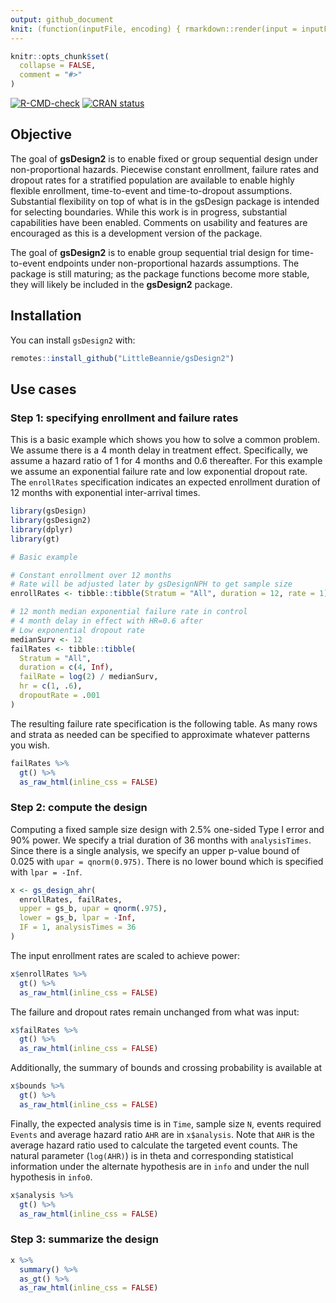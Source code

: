 ```yaml
---
output: github_document
knit: (function(inputFile, encoding) { rmarkdown::render(input = inputFile, encoding = encoding); output <- paste0(basename(tools::file_path_sans_ext(inputFile)), ".md"); content_old <- paste0(readLines(output), collapse = "\n"); content_new <- gsub("<style>.*?</style>", replacement = "", content_old); writeLines(content_new, con = output); invisible(output) })
---
```


```r
knitr::opts_chunk$set(
  collapse = FALSE,
  comment = "#>"
)
```

<!-- badges: start -->
[![R-CMD-check](https://github.com/LittleBeannie/gsDesign2/actions/workflows/R-CMD-check.yaml/badge.svg)](https://github.com/LittleBeannie/gsDesign2/actions/workflows/R-CMD-check.yaml)
[![CRAN status](https://www.r-pkg.org/badges/version/gsDesign2)](https://CRAN.R-project.org/package=gsDesign2)
<!-- badges: end -->

## Objective
The goal of **gsDesign2** is to enable fixed or group sequential design under non-proportional hazards. Piecewise constant enrollment, failure rates and dropout rates for a stratified population are available to enable highly flexible enrollment, time-to-event and time-to-dropout assumptions. Substantial flexibility on top of what is in the gsDesign package is intended for selecting boundaries. While this work is in progress, substantial capabilities have been enabled. Comments on usability and features are encouraged as this is a development version of the package.

The goal of **gsDesign2** is to enable group sequential trial design for time-to-event endpoints under non-proportional hazards assumptions. The package is still maturing; as the package functions become more stable, they will likely be included in the **gsDesign2** package.

## Installation

You can install `gsDesign2` with:

```r
remotes::install_github("LittleBeannie/gsDesign2")
```

## Use cases

### Step 1: specifying enrollment and failure rates

This is a basic example which shows you how to solve a common problem.
We assume there is a 4 month delay in treatment effect. Specifically, we
assume a hazard ratio of 1 for 4 months and 0.6 thereafter. For this
example we assume an exponential failure rate and low exponential
dropout rate. The `enrollRates` specification indicates an expected
enrollment duration of 12 months with exponential inter-arrival times.

```r
library(gsDesign)
library(gsDesign2)
library(dplyr)
library(gt)

# Basic example

# Constant enrollment over 12 months
# Rate will be adjusted later by gsDesignNPH to get sample size
enrollRates <- tibble::tibble(Stratum = "All", duration = 12, rate = 1)

# 12 month median exponential failure rate in control
# 4 month delay in effect with HR=0.6 after
# Low exponential dropout rate
medianSurv <- 12
failRates <- tibble::tibble(
  Stratum = "All",
  duration = c(4, Inf),
  failRate = log(2) / medianSurv,
  hr = c(1, .6),
  dropoutRate = .001
)
```

The resulting failure rate specification is the following table. As many
rows and strata as needed can be specified to approximate whatever
patterns you wish.

```r
failRates %>%
  gt() %>%
  as_raw_html(inline_css = FALSE)
```

### Step 2: compute the design 

Computing a fixed sample size design with 2.5% one-sided Type I error
and 90% power. We specify a trial duration of 36 months with
`analysisTimes`. Since there is a single analysis, we specify an upper
p-value bound of 0.025 with `upar = qnorm(0.975)`. There is no lower
bound which is specified with `lpar = -Inf`.

```r
x <- gs_design_ahr(
  enrollRates, failRates,
  upper = gs_b, upar = qnorm(.975),
  lower = gs_b, lpar = -Inf,
  IF = 1, analysisTimes = 36
)
```

The input enrollment rates are scaled to achieve power:

```r
x$enrollRates %>%
  gt() %>%
  as_raw_html(inline_css = FALSE)
```

The failure and dropout rates remain unchanged from what was input:

```r
x$failRates %>%
  gt() %>%
  as_raw_html(inline_css = FALSE)
```

Additionally, the summary of bounds and crossing probability is
available at 

```r
x$bounds %>%
  gt() %>%
  as_raw_html(inline_css = FALSE)
```

Finally, the expected analysis time is in `Time`, sample size `N`,
events required `Events` and average hazard ratio `AHR` are in `x$analysis`. 
Note that `AHR` is the average hazard ratio used to calculate the targeted event
counts. The natural parameter (`log(AHR)`) is in theta and corresponding
statistical information under the alternate hypothesis are in `info` and
under the null hypothesis in `info0`.

```r
x$analysis %>%
  gt() %>%
  as_raw_html(inline_css = FALSE)
```

### Step 3: summarize the design

```r
x %>%
  summary() %>%
  as_gt() %>%
  as_raw_html(inline_css = FALSE)
```
